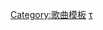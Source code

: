 {{template category|type=navbox|description=本分类包含有关[[单曲|单曲]]的模板。}}
[[Category:歌曲模板|Category:歌曲模板]]
[[Category:單曲|τ]]